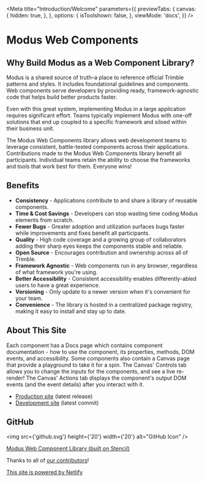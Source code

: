 
<Meta
  title="Introduction/Welcome"
  parameters={{
    previewTabs: {
      canvas: {
        hidden: true,
      },
    },
    options: {
      isToolshown: false,
    },
    viewMode: 'docs',
  }}
/>

# Modus Web Components

## Why Build Modus as a Web Component Library?

Modus is a shared source of truth–a place to reference official Trimble patterns and styles. It includes foundational guidelines and components. Web components serve developers by providing ready, framework-agnostic code that helps build better products faster.

Even with this great system, implementing Modus in a large application requires significant effort. Teams typically implement Modus with one-off solutions that end up coupled to a specific framework and siloed within their business unit.

The Modus Web Components library allows web development teams to leverage consistent, battle-tested components across their applications. Contributions made to the Modus Web Components library benefit all participants. Individual teams retain the ability to choose the frameworks and tools that work best for them. Everyone wins!

## Benefits

- **Consistency** - Applications contribute to and share a library of reusable components.
- **Time & Cost Savings** - Developers can stop wasting time coding Modus elements from scratch.
- **Fewer Bugs** - Greater adoption and utilization surfaces bugs faster while improvements and fixes benefit all participants.
- **Quality** - High code coverage and a growing group of collaborators adding their sharp eyes keeps the components stable and reliable.
- **Open Source** - Encourages contribution and ownership across all of Trimble.
- **Framework Agnostic** - Web components run in any browser, regardless of what framework you're using.
- **Better Accessibility** - Consistent accessibility enables differently-abled users to have a great experience.
- **Versioning** - Only update to a newer version when it's convenient for your team.
- **Convenience** - The library is hosted in a centralized package registry, making it easy to install and stay up to date.

## About This Site

Each component has a Docs page which contains component documentation - how to use the component, its properties, methods, DOM events, and accessibility. Some components also contain a Canvas page that provide a playground to take it for a spin. The Canvas' Controls tab allows you to change the inputs for the components, and see a live re-render! The Canvas' Actions tab displays the component's output DOM events (and the event details) after you interact with it.

- [Production site](https://modus-web-components.trimble.com) (latest release)
- [Development site](https://moduswebcomponents.netlify.app/) (latest commit)

## GitHub

<img src={'github.svg'} height={'20'} width={'20'} alt="GitHub Icon" />

<a href="https://github.com/trimble-oss/modus-web-components" target="_blank">
  Modus Web Component Library (built on Stencil)
</a>

Thanks to all of [our contributors](https://github.com/trimble-oss/modus-web-components/graphs/contributors)!

[This site is powered by Netlify](https://www.netlify.com/)
